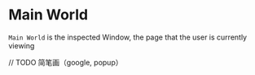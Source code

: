 # Main World

`Main World` is the inspected Window, the page that the user is currently viewing

// TODO 简笔画（google, popup）
